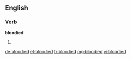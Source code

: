 ==English==
===Verb===
'''bloodied'''
# {{past of|[[bloody]]}}

[[de:bloodied]]
[[et:bloodied]]
[[fr:bloodied]]
[[mg:bloodied]]
[[vi:bloodied]]